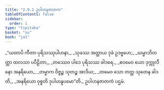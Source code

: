 ```yaml
---
title: "2.9.1 ဥပါဟနဇာတက"
tableOfContents: false
sidebar:
  order: 1
type: "tipitaka"
basket: "su"
book: "ja1"
---
```



<DynamicBreadcrumb />

<Division number="161" book="ja1" e="ch" v="22" p="64">

<Paragraph number="602" type="verses" book="ja1">
_“ယထာပိ ကီတာ ပုရိသဿုပါဟနာ,_  
_သုခဿ အတ္ထာယ ဒုခံ ဥဒဗ္ဗဟေ;_  
_ဃမ္မာဘိတတ္တာ ထလသာ ပပီဠိတာ,_  
_တဿေဝ ပါဒေ ပုရိသဿ ခါဒရေ._  

</Paragraph>

</Division>
<Division number="162" book="ja1" e="ch" v="22" p="64">

<Paragraph number="603" type="verses" book="ja1">
_ဧဝမေဝ ယော ဒုက္ကုလီနော အနရိယော,_  
_တမ္မာက ဝိဇ္ဇဉ္စ သုတဉ္စ အာဒိယ;_  
_တမေဝ သော တတ္ထ သုတေန ခါဒတိ,_  
_အနရိယော ဝုစ္စတိ ဒုပါဟနူပမော”တိ._  


</Paragraph>
</Division>

<Paragraph number="604" type="center" book="ja1">
ဥပါဟနဇာတကံ ပဌမံ.
</Paragraph>